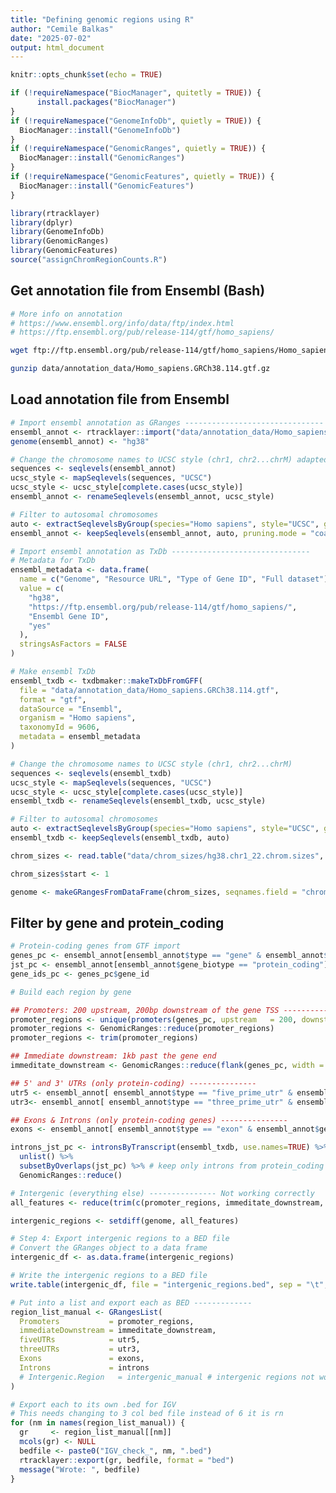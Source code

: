 ```yaml
---
title: "Defining genomic regions using R"
author: "Cemile Balkas"
date: "2025-07-02"
output: html_document
---
```


```r
knitr::opts_chunk$set(echo = TRUE)

if (!requireNamespace("BiocManager", quitetly = TRUE)) {
      install.packages("BiocManager")
}
if (!requireNamespace("GenomeInfoDb", quietly = TRUE)) {
  BiocManager::install("GenomeInfoDb")
}
if (!requireNamespace("GenomicRanges", quietly = TRUE)) {
  BiocManager::install("GenomicRanges")
}
if (!requireNamespace("GenomicFeatures", quietly = TRUE)) {
  BiocManager::install("GenomicFeatures")
}

library(rtracklayer)
library(dplyr)
library(GenomeInfoDb)
library(GenomicRanges)
library(GenomicFeatures)
source("assignChromRegionCounts.R")

```

## Get annotation file from Ensembl (Bash)

```bash
# More info on annotation
# https://www.ensembl.org/info/data/ftp/index.html
# https://ftp.ensembl.org/pub/release-114/gtf/homo_sapiens/

wget ftp://ftp.ensembl.org/pub/release-114/gtf/homo_sapiens/Homo_sapiens.GRCh38.114.gtf.gz -P data/annotation_data

gunzip data/annotation_data/Homo_sapiens.GRCh38.114.gtf.gz
```

## Load annotation file from Ensembl

```r
# Import ensembl annotation as GRanges -------------------------------
ensembl_annot <- rtracklayer::import("data/annotation_data/Homo_sapiens.GRCh38.114.gtf")
genome(ensembl_annot) <- "hg38"

# Change the chromosome names to UCSC style (chr1, chr2...chrM) adapted from: https://www.bioconductor.org/packages/release/bioc/vignettes/GenomeInfoDb/inst/doc/GenomeInfoDb.pdf
sequences <- seqlevels(ensembl_annot)
ucsc_style <- mapSeqlevels(sequences, "UCSC")
ucsc_style <- ucsc_style[complete.cases(ucsc_style)]
ensembl_annot <- renameSeqlevels(ensembl_annot, ucsc_style)

# Filter to autosomal chromosomes
auto <- extractSeqlevelsByGroup(species="Homo sapiens", style="UCSC", group="auto")
ensembl_annot <- keepSeqlevels(ensembl_annot, auto, pruning.mode = "coarse")

# Import ensembl annotation as TxDb -------------------------------
# Metadata for TxDb
ensembl_metadata <- data.frame(
  name = c("Genome", "Resource URL", "Type of Gene ID", "Full dataset"),
  value = c(
    "hg38",
    "https://ftp.ensembl.org/pub/release-114/gtf/homo_sapiens/",
    "Ensembl Gene ID",
    "yes"
  ),
  stringsAsFactors = FALSE
)

# Make ensembl TxDb 
ensembl_txdb <- txdbmaker::makeTxDbFromGFF(
  file = "data/annotation_data/Homo_sapiens.GRCh38.114.gtf",
  format = "gtf",
  dataSource = "Ensembl",
  organism = "Homo sapiens",
  taxonomyId = 9606,
  metadata = ensembl_metadata
)

# Change the chromosome names to UCSC style (chr1, chr2...chrM)
sequences <- seqlevels(ensembl_txdb)
ucsc_style <- mapSeqlevels(sequences, "UCSC")
ucsc_style <- ucsc_style[complete.cases(ucsc_style)]
ensembl_txdb <- renameSeqlevels(ensembl_txdb, ucsc_style)

# Filter to autosomal chromosomes
auto <- extractSeqlevelsByGroup(species="Homo sapiens", style="UCSC", group="auto")
ensembl_txdb <- keepSeqlevels(ensembl_txdb, auto)

```


```r
chrom_sizes <- read.table("data/chrom_sizes/hg38.chr1_22.chrom.sizes", header = FALSE, col.names = c("chromosome", "length"))

chrom_sizes$start <- 1

genome <- makeGRangesFromDataFrame(chrom_sizes, seqnames.field = "chromosome", start.field = "start", end.field = "length")

```


## Filter by gene and protein_coding
```r

# Protein‐coding genes from GTF import 
genes_pc <- ensembl_annot[ensembl_annot$type == "gene" & ensembl_annot$gene_biotype == "protein_coding"]
jst_pc <- ensembl_annot[ensembl_annot$gene_biotype == "protein_coding"]
gene_ids_pc <- genes_pc$gene_id

# Build each region by gene

## Promoters: 200 upstream, 200bp downstream of the gene TSS ---------------
promoter_regions <- unique(promoters(genes_pc, upstream   = 200, downstream = 200))
promoter_regions <- GenomicRanges::reduce(promoter_regions)
promoter_regions <- trim(promoter_regions)

## Immediate downstream: 1kb past the gene end
immeditate_downstream <- GenomicRanges::reduce(flank(genes_pc, width = 1000, start = FALSE))

## 5' and 3' UTRs (only protein‐coding) ---------------
utr5 <- ensembl_annot[ ensembl_annot$type == "five_prime_utr" & ensembl_annot$gene_biotype == "protein_coding" ]
utr3<- ensembl_annot[ ensembl_annot$type == "three_prime_utr" & ensembl_annot$gene_biotype == "protein_coding" ]

## Exons & Introns (only protein‐coding genes) ---------------
exons <- ensembl_annot[ ensembl_annot$type == "exon" & ensembl_annot$gene_biotype == "protein_coding" ]

introns_jst_pc <- intronsByTranscript(ensembl_txdb, use.names=TRUE) %>%
  unlist() %>%
  subsetByOverlaps(jst_pc) %>% # keep only introns from protein_coding genes
  GenomicRanges::reduce()

# Intergenic (everything else) --------------- Not working correctly
all_features <- reduce(trim(c(promoter_regions, immeditate_downstream, utr5, utr3, exons, introns)))

intergenic_regions <- setdiff(genome, all_features)

# Step 4: Export intergenic regions to a BED file
# Convert the GRanges object to a data frame
intergenic_df <- as.data.frame(intergenic_regions)

# Write the intergenic regions to a BED file
write.table(intergenic_df, file = "intergenic_regions.bed", sep = "\t", quote = FALSE, row.names = FALSE, col.names = FALSE)

# Put into a list and export each as BED -------------
region_list_manual <- GRangesList(
  Promoters           = promoter_regions,
  immediateDownstream = immeditate_downstream,
  fiveUTRs            = utr5,
  threeUTRs           = utr3,
  Exons               = exons,
  Introns             = introns
  # Intergenic.Region   = intergenic_manual # intergenic regions not working properly...
)

# Export each to its own .bed for IGV
# This needs changing to 3 col bed file instead of 6 it is rn
for (nm in names(region_list_manual)) {
  gr     <- region_list_manual[[nm]]
  mcols(gr) <- NULL               
  bedfile <- paste0("IGV_check_", nm, ".bed") 
  rtracklayer::export(gr, bedfile, format = "bed")
  message("Wrote: ", bedfile)
}
```
